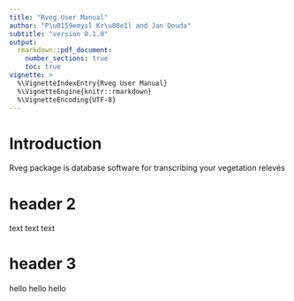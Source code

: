 ```yaml
---
title: "Rveg User Manual"
author: "P\u0159emysl Kr\u00e1l and Jan Douda"
subtitle: "version 0.1.0"
output: 
  rmarkdown::pdf_document:
    number_sections: true
    toc: true
vignette: >
  %\VignetteIndexEntry{Rveg User Manual}
  %\VignetteEngine{knitr::rmarkdown}
  %\VignetteEncoding{UTF-8}
---
```


\newpage

# Introduction

Rveg package is database software for transcribing your vegetation relev&#233;s

# header 2

text text text

# header 3

hello
hello
hello
